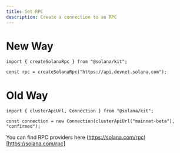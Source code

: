 ```yaml
---
title: Set RPC
description: Create a connection to an RPC
---
```


# New Way

```tsx 
import { createSolanaRpc } from "@solana/kit";

const rpc = createSolanaRpc("https://api.devnet.solana.com");
```

# Old Way

```tsx
import { clusterApiUrl, Connection } from "@solana/kit";
 
const connection = new Connection(clusterApiUrl("mainnet-beta"), "confirmed");
```

You can find RPC providers here (https://solana.com/rpc)[https://solana.com/rpc]

